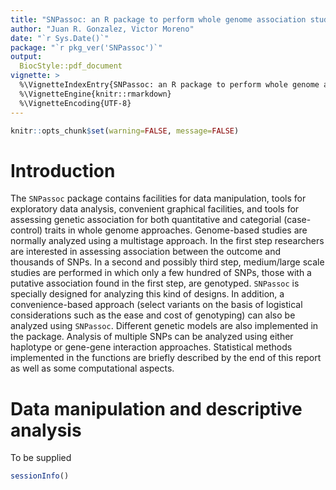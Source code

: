 ```yaml
---
title: "SNPassoc: an R package to perform whole genome association studies"
author: "Juan R. Gonzalez, Victor Moreno"
date: "`r Sys.Date()`"
package: "`r pkg_ver('SNPassoc')`"
output: 
  BiocStyle::pdf_document
vignette: >
  %\VignetteIndexEntry{SNPassoc: an R package to perform whole genome association studies}
  %\VignetteEngine{knitr::rmarkdown}
  %\VignetteEncoding{UTF-8} 
---
```


```r
knitr::opts_chunk$set(warning=FALSE, message=FALSE)
```

# Introduction

The `SNPassoc` package contains facilities for data manipulation, tools for exploratory data analysis, convenient graphical facilities, and tools for assessing genetic association for both quantitative and categorial (case-control) traits in whole genome approaches. Genome-based studies are normally analyzed using a multistage approach. In the first step researchers are interested in assessing association between the outcome and thousands of SNPs. In a second and possibly third step, medium/large scale studies are performed in which only a few hundred of SNPs, those with a putative association found in the first step, are genotyped. `SNPassoc` is specially designed for
analyzing this kind of designs. In addition, a convenience-based approach (select variants on the basis of logistical considerations such as the ease and cost of genotyping) can also be analyzed using `SNPassoc`. Different genetic models are
also implemented in the package. Analysis of multiple SNPs can be analyzed using either haplotype or gene-gene interaction approaches. Statistical methods implemented in the functions are briefly described by the end of this report as well as some computational aspects.


# Data manipulation and descriptive analysis

To be supplied


```r
sessionInfo()
```

